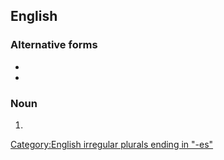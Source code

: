{{also|aphérèses}}

==English==

===Alternative forms===
* {{l|en|aphaereses}}
* {{l|en|aphæreses}}

===Noun===
{{head|en|noun plural form}}

# {{plural of|apheresis|lang=en}}

[[Category:English irregular plurals ending in "-es"]]